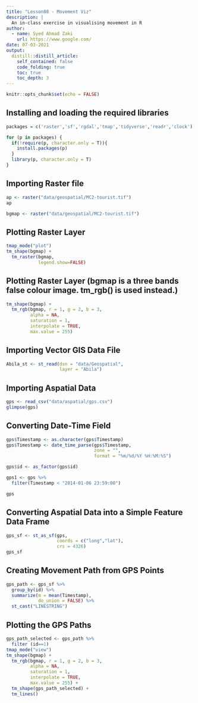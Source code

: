 ```yaml
---
title: "Lesson08 - Movement Viz"
description: |
  An in-class exercise in visualising movement in R
author:
  - name: Syed Ahmad Zaki
    url: https://www.google.com/
date: 07-03-2021
output:
  distill::distill_article:
    self_contained: false
    code_folding: true
    toc: true
    toc_depth: 3
---
```



```r
knitr::opts_chunk$set(echo = FALSE)
```

## Installing and loading the required libraries

```r

packages = c('raster','sf','rgdal','tmap','tidyverse','readr','clock')

for (p in packages) {
  if(!require(p, character.only = T)){
    install.packages(p)
  }
  library(p, character.only = T)
}

```

## Importing Raster file

```r

ap <- raster("data/geospatial/MC2-tourist.tif")
ap

bgmap <- raster("data/geospatial/MC2-tourist.tif")

```
## Plotting Raster Layer

```r

tmap_mode("plot")
tm_shape(bgmap) +
  tm_raster(bgmap,
            legend.show=FALSE)

```

## Plotting Raster Layer (bgmap is a three bands false colour image. tm_rgb() is used instead.)

```r

tm_shape(bgmap) +
  tm_rgb(bgmap, r = 1, g = 2, b = 3,
         alpha = NA,
         saturation = 1,
         interpolate = TRUE,
         max.value = 255)

```

## Importing Vector GIS Data File

```r

Abila_st <- st_read(dsn = "data/Geospatial",
                    layer = "Abila")

```

## Importing Aspatial Data

```r

gps <- read_csv("data/aspatial/gps.csv")
glimpse(gps)

```

## Converting Date-Time Field

```r

gps$Timestamp <- as.character(gps$Timestamp)
gps$Timestamp <- date_time_parse(gps$Timestamp,
                                 zone = "",
                                 format = "%m/%d/%Y %H:%M:%S")

gps$id <- as_factor(gps$id)

gps1 <- gps %>%
  filter(Timestamp < "2014-01-06 23:59:00")

gps

```

## Converting Aspatial Data into a Simple Feature Data Frame

```r

gps_sf <- st_as_sf(gps,
                   coords = c("long","lat"),
                   crs = 4326)
gps_sf

```


## Creating Movement Path from GPS Points

```r

gps_path <- gps_sf %>%
  group_by(id) %>%
  summarize(m = mean(Timestamp),
            do_union = FALSE) %>%
  st_cast("LINESTRING")

```

## Plotting the GPS Paths

```r

gps_path_selected <- gps_path %>%
  filter (id==1)
tmap_mode("view")
tm_shape(bgmap) +
  tm_rgb(bgmap, r = 1, g = 2, b = 3,
         alpha = NA,
         saturation = 1,
         interpolate = TRUE,
         max.value = 255) +
  tm_shape(gps_path_selected) +
  tm_lines()

```

